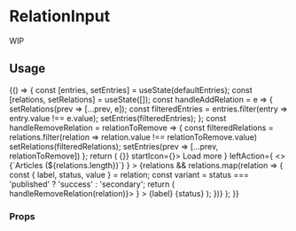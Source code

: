 <!--- RelationsInput.stories.mdx --->



<Meta title="components/RelationInput" />

# RelationInput

WIP

## Usage

<Canvas>
  <Story name="base">
    {() => {
      const [entries, setEntries] = useState(defaultEntries);
      const [relations, setRelations] = useState([]);
      const handleAddRelation = e => {
        setRelations(prev => [...prev, e]);
        const filteredEntries = entries.filter(entry => entry.value !== e.value);
        setEntries(filteredEntries);
      };
      const handleRemoveRelation = relationToRemove => {
        const filteredRelations = relations.filter(relation => relation.value !== relationToRemove.value)
        setRelations(filteredRelations);
        setEntries(prev => [...prev, relationToRemove])
      };
      return (
        <Box maxWidth="60%">
          <Relation
            rightAction={
              <TextButton onClick={() => {}} startIcon={<Refresh />}>
                Load more
              </TextButton>
            }
            leftAction={
              <>
                <FieldLabel htmlFor="articles-relation">{`Articles (${relations.length})`}</FieldLabel>
                <ReactSelect inputId="articles-relation" onChange={handleAddRelation} options={entries} />
              </>
            }
          >           
            <RelationList overflow="top-bottom">
              {relations && relations.map(relation => {
                const { label, status, value } = relation;
                const variant = status === 'published' ? 'success' : 'secondary';
                return (
                  <RelationItem
                    key={value}
                    endAction={
                      <button type="button" onClick={() => handleRemoveRelation(relation)}>
                        <Icon width="12px" as={Cross} />
                      </button>
                    }
                  >
                    <BaseLink href="/">
                      <Typography textColor="primary600">{label}</Typography>
                    </BaseLink>
                    <Badge
                      borderSize={1}
                      borderColor={`${variant}200`}
                      backgroundColor={`${variant}100`}
                      textColor={`${variant}700`}
                    >
                      {status}
                    </Badge>
                  </RelationItem>
                );
              })}
            </RelationList>
          </Relation>
        </Box>
      );
    }}
  </Story>
</Canvas>

### Props

<ArgsTable of={RelationItem} />
